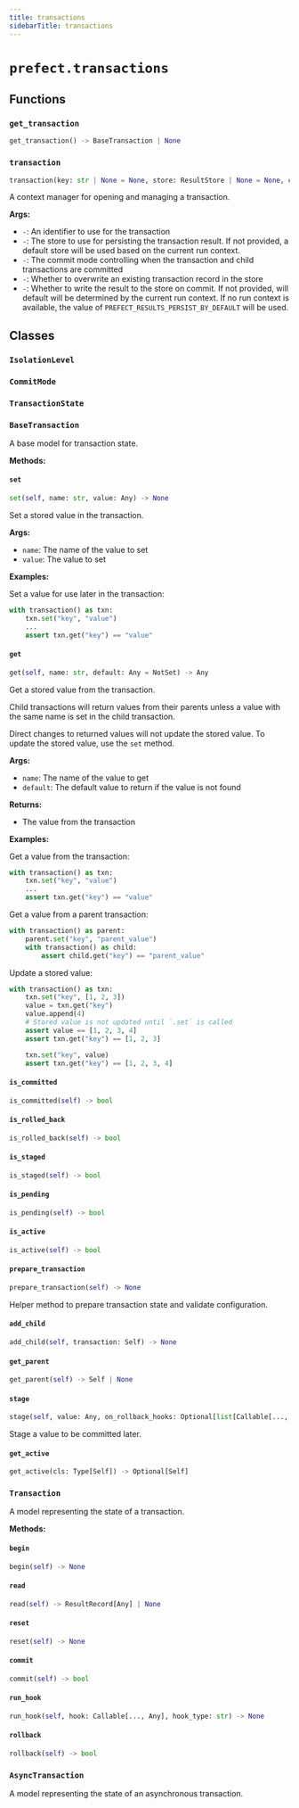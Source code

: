 ```yaml
---
title: transactions
sidebarTitle: transactions
---
```


# `prefect.transactions`

## Functions

### `get_transaction` <sup><a href="https://github.com/prefecthq/prefect/blob/main/src/prefect/transactions.py#L643"><Icon icon="github" size="14" /></a></sup>

```python
get_transaction() -> BaseTransaction | None
```

### `transaction` <sup><a href="https://github.com/prefecthq/prefect/blob/main/src/prefect/transactions.py#L648"><Icon icon="github" size="14" /></a></sup>

```python
transaction(key: str | None = None, store: ResultStore | None = None, commit_mode: CommitMode | None = None, isolation_level: IsolationLevel | None = None, overwrite: bool = False, write_on_commit: bool = True, logger: logging.Logger | LoggingAdapter | None = None) -> Generator[Transaction, None, None]
```


A context manager for opening and managing a transaction.

**Args:**
- `-`: An identifier to use for the transaction
- `-`: The store to use for persisting the transaction result. If not provided,
a default store will be used based on the current run context.
- `-`: The commit mode controlling when the transaction and
child transactions are committed
- `-`: Whether to overwrite an existing transaction record in the store
- `-`: Whether to write the result to the store on commit. If not provided,
will default will be determined by the current run context. If no run context is
available, the value of `PREFECT_RESULTS_PERSIST_BY_DEFAULT` will be used.


## Classes

### `IsolationLevel` <sup><a href="https://github.com/prefecthq/prefect/blob/main/src/prefect/transactions.py#L48"><Icon icon="github" size="14" /></a></sup>

### `CommitMode` <sup><a href="https://github.com/prefecthq/prefect/blob/main/src/prefect/transactions.py#L53"><Icon icon="github" size="14" /></a></sup>

### `TransactionState` <sup><a href="https://github.com/prefecthq/prefect/blob/main/src/prefect/transactions.py#L59"><Icon icon="github" size="14" /></a></sup>

### `BaseTransaction` <sup><a href="https://github.com/prefecthq/prefect/blob/main/src/prefect/transactions.py#L67"><Icon icon="github" size="14" /></a></sup>


A base model for transaction state.


**Methods:**

#### `set` <sup><a href="https://github.com/prefecthq/prefect/blob/main/src/prefect/transactions.py#L89"><Icon icon="github" size="14" /></a></sup>

```python
set(self, name: str, value: Any) -> None
```

Set a stored value in the transaction.

**Args:**
- `name`: The name of the value to set
- `value`: The value to set

**Examples:**

Set a value for use later in the transaction:
```python
with transaction() as txn:
    txn.set("key", "value")
    ...
    assert txn.get("key") == "value"
```


#### `get` <sup><a href="https://github.com/prefecthq/prefect/blob/main/src/prefect/transactions.py#L108"><Icon icon="github" size="14" /></a></sup>

```python
get(self, name: str, default: Any = NotSet) -> Any
```

Get a stored value from the transaction.

Child transactions will return values from their parents unless a value with
the same name is set in the child transaction.

Direct changes to returned values will not update the stored value. To update the
stored value, use the `set` method.

**Args:**
- `name`: The name of the value to get
- `default`: The default value to return if the value is not found

**Returns:**
- The value from the transaction

**Examples:**

Get a value from the transaction:
```python
with transaction() as txn:
    txn.set("key", "value")
    ...
    assert txn.get("key") == "value"
```

Get a value from a parent transaction:
```python
with transaction() as parent:
    parent.set("key", "parent_value")
    with transaction() as child:
        assert child.get("key") == "parent_value"
```

Update a stored value:
```python
with transaction() as txn:
    txn.set("key", [1, 2, 3])
    value = txn.get("key")
    value.append(4)
    # Stored value is not updated until `.set` is called
    assert value == [1, 2, 3, 4]
    assert txn.get("key") == [1, 2, 3]

    txn.set("key", value)
    assert txn.get("key") == [1, 2, 3, 4]
```


#### `is_committed` <sup><a href="https://github.com/prefecthq/prefect/blob/main/src/prefect/transactions.py#L170"><Icon icon="github" size="14" /></a></sup>

```python
is_committed(self) -> bool
```

#### `is_rolled_back` <sup><a href="https://github.com/prefecthq/prefect/blob/main/src/prefect/transactions.py#L173"><Icon icon="github" size="14" /></a></sup>

```python
is_rolled_back(self) -> bool
```

#### `is_staged` <sup><a href="https://github.com/prefecthq/prefect/blob/main/src/prefect/transactions.py#L176"><Icon icon="github" size="14" /></a></sup>

```python
is_staged(self) -> bool
```

#### `is_pending` <sup><a href="https://github.com/prefecthq/prefect/blob/main/src/prefect/transactions.py#L179"><Icon icon="github" size="14" /></a></sup>

```python
is_pending(self) -> bool
```

#### `is_active` <sup><a href="https://github.com/prefecthq/prefect/blob/main/src/prefect/transactions.py#L182"><Icon icon="github" size="14" /></a></sup>

```python
is_active(self) -> bool
```

#### `prepare_transaction` <sup><a href="https://github.com/prefecthq/prefect/blob/main/src/prefect/transactions.py#L185"><Icon icon="github" size="14" /></a></sup>

```python
prepare_transaction(self) -> None
```

Helper method to prepare transaction state and validate configuration.


#### `add_child` <sup><a href="https://github.com/prefecthq/prefect/blob/main/src/prefect/transactions.py#L216"><Icon icon="github" size="14" /></a></sup>

```python
add_child(self, transaction: Self) -> None
```

#### `get_parent` <sup><a href="https://github.com/prefecthq/prefect/blob/main/src/prefect/transactions.py#L219"><Icon icon="github" size="14" /></a></sup>

```python
get_parent(self) -> Self | None
```

#### `stage` <sup><a href="https://github.com/prefecthq/prefect/blob/main/src/prefect/transactions.py#L230"><Icon icon="github" size="14" /></a></sup>

```python
stage(self, value: Any, on_rollback_hooks: Optional[list[Callable[..., Any]]] = None, on_commit_hooks: Optional[list[Callable[..., Any]]] = None) -> None
```

Stage a value to be committed later.


#### `get_active` <sup><a href="https://github.com/prefecthq/prefect/blob/main/src/prefect/transactions.py#L249"><Icon icon="github" size="14" /></a></sup>

```python
get_active(cls: Type[Self]) -> Optional[Self]
```

### `Transaction` <sup><a href="https://github.com/prefecthq/prefect/blob/main/src/prefect/transactions.py#L253"><Icon icon="github" size="14" /></a></sup>


A model representing the state of a transaction.


**Methods:**

#### `begin` <sup><a href="https://github.com/prefecthq/prefect/blob/main/src/prefect/transactions.py#L293"><Icon icon="github" size="14" /></a></sup>

```python
begin(self) -> None
```

#### `read` <sup><a href="https://github.com/prefecthq/prefect/blob/main/src/prefect/transactions.py#L309"><Icon icon="github" size="14" /></a></sup>

```python
read(self) -> ResultRecord[Any] | None
```

#### `reset` <sup><a href="https://github.com/prefecthq/prefect/blob/main/src/prefect/transactions.py#L314"><Icon icon="github" size="14" /></a></sup>

```python
reset(self) -> None
```

#### `commit` <sup><a href="https://github.com/prefecthq/prefect/blob/main/src/prefect/transactions.py#L329"><Icon icon="github" size="14" /></a></sup>

```python
commit(self) -> bool
```

#### `run_hook` <sup><a href="https://github.com/prefecthq/prefect/blob/main/src/prefect/transactions.py#L383"><Icon icon="github" size="14" /></a></sup>

```python
run_hook(self, hook: Callable[..., Any], hook_type: str) -> None
```

#### `rollback` <sup><a href="https://github.com/prefecthq/prefect/blob/main/src/prefect/transactions.py#L408"><Icon icon="github" size="14" /></a></sup>

```python
rollback(self) -> bool
```

### `AsyncTransaction` <sup><a href="https://github.com/prefecthq/prefect/blob/main/src/prefect/transactions.py#L442"><Icon icon="github" size="14" /></a></sup>


A model representing the state of an asynchronous transaction.

